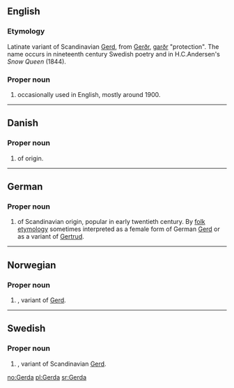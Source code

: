 ==English==

===Etymology===
Latinate variant of Scandinavian [[Gerd]], from {{etyl|non}} [[Gerðr]], [[garðr]] "protection". The name occurs in nineteenth century Swedish poetry and in H.C.Andersen's ''Snow Queen'' (1844).

===Proper noun===
{{en-proper noun}}

# {{given name|female}} occasionally used in English, mostly around 1900.

----

==Danish==

===Proper noun===
{{infl|da|proper noun}}

# {{given name|female|lang=da}} of {{ON.|lang=da}} origin.

----

==German==

===Proper noun===
{{infl|de|proper noun}}

# {{given name|female|lang=de}} of Scandinavian origin, popular in early twentieth century. By [[folk etymology]] sometimes interpreted as a female form of German [[Gerd]] or as a variant of [[Gertrud]].

----

==Norwegian==

===Proper noun===
{{infl|no|proper noun}}

# {{given name|female|lang=no}}, variant of [[Gerd#Norwegian|Gerd]].

----

==Swedish==

===Proper noun===
{{infl|sv|proper noun}}

# {{given name|female|lang=sv}}, variant of Scandinavian [[Gerd]].

[[no:Gerda]]
[[pl:Gerda]]
[[sr:Gerda]]